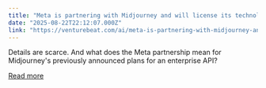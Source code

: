 ```yaml
---
title: "Meta is partnering with Midjourney and will license its technology for ‘future models and products’"
date: "2025-08-22T22:12:07.000Z"
link: "https://venturebeat.com/ai/meta-is-partnering-with-midjourney-and-will-license-its-technology-for-future-models-and-products/"
---
```


Details are scarce. And what does the Meta partnership mean for Midjourney's previously announced plans for an enterprise API?

[Read more](https://venturebeat.com/ai/meta-is-partnering-with-midjourney-and-will-license-its-technology-for-future-models-and-products/)
